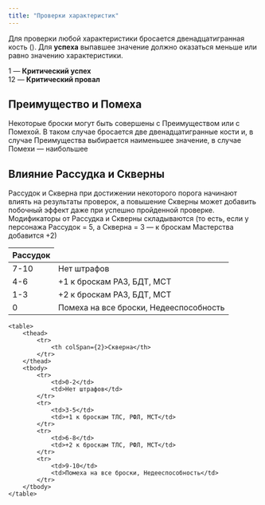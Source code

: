 ```yaml
---
title: "Проверки характеристик"
---
```



Для проверки любой характеристики бросается двенадцатигранная кость (<RollableDice formula='d12'/>). Для **успеха** выпавшее значение должно оказаться меньше или равно значению характеристики.

1 — **Критический успех**  
12 — **Критический провал**

## Преимущество и Помеха

Некоторые броски могут быть совершены с Преимуществом или с Помехой. В таком случае бросается две двенадцатигранные кости и, в случае Преимущества выбирается наименьшее значение, в случае Помехи — наибольшее

## Влияние Рассудка и Скверны

Рассудок и Скверна при достижении некоторого порога начинают влиять на результаты проверок, а повышение Скверны может добавить побочный эффект даже при успешно пройденной проверке. Модификаторы от Рассудка и Скверны складываются (то есть, если у персонажа Рассудок = 5, а Скверна = 3 — к броскам Мастерства добавится +2)

<div className="side-by-side-tables">
    <table>
        <thead>
            <tr>
                <th colSpan={2}>Рассудок</th>
            </tr>
        </thead>
        <tbody>
            <tr>
                <td>7-10</td>
                <td>Нет штрафов</td>
            </tr>
            <tr>
                <td>4-6</td>
                <td>+1 к броскам РАЗ, БДТ, МСТ</td>
            </tr>
            <tr>
                <td>1-3</td>
                <td>+2 к броскам РАЗ, БДТ, МСТ</td>
            </tr>
            <tr>
                <td>0</td>
                <td>Помеха на все броски, Недееспособность</td>
            </tr>
        </tbody>
    </table>

    <table>
        <thead>
            <tr>
                <th colSpan={2}>Скверна</th>
            </tr>
        </thead>
        <tbody>
            <tr>
                <td>0-2</td>
                <td>Нет штрафов</td>
            </tr>
            <tr>
                <td>3-5</td>
                <td>+1 к броскам ТЛС, РФЛ, МСТ</td>
            </tr>
            <tr>
                <td>6-8</td>
                <td>+2 к броскам ТЛС, РФЛ, МСТ</td>
            </tr>
            <tr>
                <td>9-10</td>
                <td>Помеха на все броски, Недееспособность</td>
            </tr>
        </tbody>
    </table>
</div>

